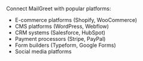 Connect MailGreet with popular platforms:
- E-commerce platforms (Shopify, WooCommerce)
- CMS platforms (WordPress, Webflow)
- CRM systems (Salesforce, HubSpot)
- Payment processors (Stripe, PayPal)
- Form builders (Typeform, Google Forms)
- Social media platforms
